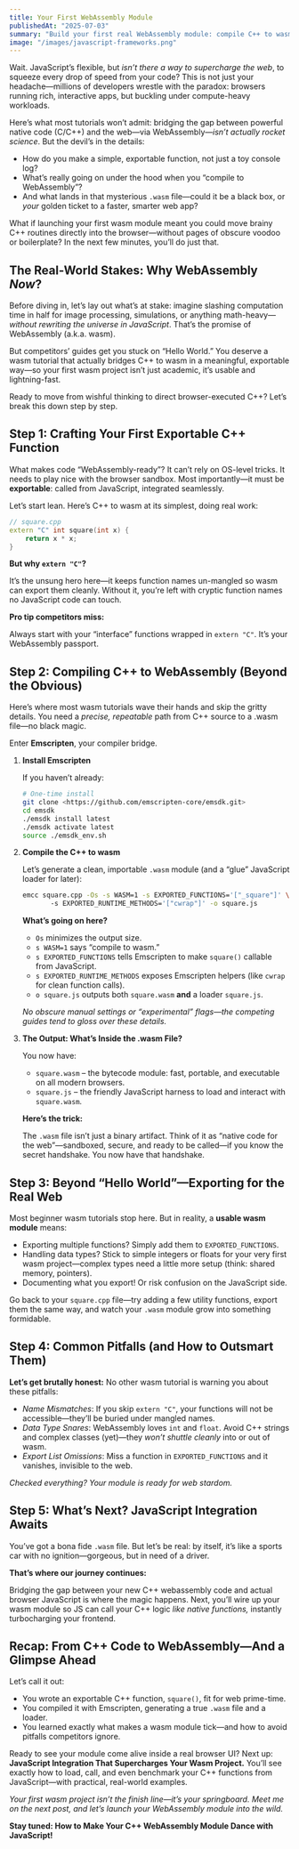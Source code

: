 ```yaml
---
title: Your First WebAssembly Module
publishedAt: "2025-07-03"
summary: "Build your first real WebAssembly module: compile C++ to wasm, avoid common pitfalls, and unlock blazing web app speed—step-by-step guide!"
image: "/images/javascript-frameworks.png"
---
```


Wait. JavaScript’s flexible, but _isn’t there a way to supercharge the web_, to squeeze every drop of speed from your code? This is not just your headache—millions of developers wrestle with the paradox: browsers running rich, interactive apps, but buckling under compute-heavy workloads.

Here’s what most tutorials won’t admit: bridging the gap between powerful native code (C/C++) and the web—via WebAssembly—_isn’t actually rocket science_. But the devil’s in the details:

- How do you make a simple, exportable function, not just a toy console log?
- What’s really going on under the hood when you “compile to WebAssembly”?
- And what lands in that mysterious `.wasm` file—could it be a black box, or _your_ golden ticket to a faster, smarter web app?

What if launching your first wasm module meant you could move brainy C++ routines directly into the browser—without pages of obscure voodoo or boilerplate? In the next few minutes, you’ll do just that.

## The Real-World Stakes: Why WebAssembly _Now_?

Before diving in, let’s lay out what’s at stake: imagine slashing computation time in half for image processing, simulations, or anything math-heavy—_without rewriting the universe in JavaScript_. That’s the promise of WebAssembly (a.k.a. wasm).

But competitors’ guides get you stuck on “Hello World.” You deserve a wasm tutorial that actually bridges C++ to wasm in a meaningful, exportable way—so your first wasm project isn’t just academic, it’s usable and lightning-fast.

Ready to move from wishful thinking to direct browser-executed C++? Let’s break this down step by step.

## Step 1: Crafting Your First Exportable C++ Function

What makes code “WebAssembly-ready”? It can’t rely on OS-level tricks. It needs to play nice with the browser sandbox. Most importantly—it must be **exportable**: called from JavaScript, integrated seamlessly.

Let’s start lean. Here’s C++ to wasm at its simplest, doing real work:

```cpp
// square.cpp
extern "C" int square(int x) {
    return x * x;
}
```

**But why `extern "C"`?**

It’s the unsung hero here—it keeps function names un-mangled so wasm can export them cleanly. Without it, you’re left with cryptic function names no JavaScript code can touch.

**Pro tip competitors miss:**

Always start with your “interface” functions wrapped in `extern "C"`. It’s your WebAssembly passport.

## Step 2: Compiling C++ to WebAssembly (Beyond the Obvious)

Here’s where most wasm tutorials wave their hands and skip the gritty details. You need a _precise, repeatable_ path from C++ source to a .wasm file—no black magic.

Enter **Emscripten**, your compiler bridge.

1. **Install Emscripten**

   If you haven’t already:

   ```bash
   # One-time install
   git clone <https://github.com/emscripten-core/emsdk.git>
   cd emsdk
   ./emsdk install latest
   ./emsdk activate latest
   source ./emsdk_env.sh
   ```

2. **Compile the C++ to wasm**

   Let’s generate a clean, importable `.wasm` module (and a “glue” JavaScript loader for later):

   ```bash
   emcc square.cpp -Os -s WASM=1 -s EXPORTED_FUNCTIONS='["_square"]' \\
          -s EXPORTED_RUNTIME_METHODS='["cwrap"]' -o square.js
   ```

   **What’s going on here?**

   - `Os` minimizes the output size.
   - `s WASM=1` says “compile to wasm.”
   - `s EXPORTED_FUNCTIONS` tells Emscripten to make `square()` callable from JavaScript.
   - `s EXPORTED_RUNTIME_METHODS` exposes Emscripten helpers (like `cwrap` for clean function calls).
   - `o square.js` outputs both `square.wasm` **and** a loader `square.js`.

   _No obscure manual settings or “experimental” flags—the competing guides tend to gloss over these details._

3. **The Output: What’s Inside the .wasm File?**

   You now have:

   - `square.wasm` – the bytecode module: fast, portable, and executable on all modern browsers.
   - `square.js` – the friendly JavaScript harness to load and interact with `square.wasm`.

   **Here’s the trick:**

   The `.wasm` file isn’t just a binary artifact. Think of it as “native code for the web”—sandboxed, secure, and ready to be called—if you know the secret handshake. You now have that handshake.

## Step 3: Beyond “Hello World”—Exporting for the Real Web

Most beginner wasm tutorials stop here. But in reality, a **usable wasm module** means:

- Exporting multiple functions? Simply add them to `EXPORTED_FUNCTIONS`.
- Handling data types? Stick to simple integers or floats for your very first wasm project—complex types need a little more setup (think: shared memory, pointers).
- Documenting what you export! Or risk confusion on the JavaScript side.

Go back to your `square.cpp` file—try adding a few utility functions, export them the same way, and watch your `.wasm` module grow into something formidable.

## Step 4: Common Pitfalls (and How to Outsmart Them)

**Let’s get brutally honest:** No other wasm tutorial is warning you about these pitfalls:

- _Name Mismatches_: If you skip `extern "C"`, your functions will not be accessible—they’ll be buried under mangled names.
- _Data Type Snares_: WebAssembly loves `int` and `float`. Avoid C++ strings and complex classes (yet)—they _won’t shuttle cleanly_ into or out of wasm.
- _Export List Omissions_: Miss a function in `EXPORTED_FUNCTIONS` and it vanishes, invisible to the web.

_Checked everything? Your module is ready for web stardom._

## Step 5: What’s Next? JavaScript Integration Awaits

You’ve got a bona fide `.wasm` file. But let’s be real: by itself, it’s like a sports car with no ignition—gorgeous, but in need of a driver.

**That’s where our journey continues:**

Bridging the gap between your new C++ webassembly code and actual browser JavaScript is where the magic happens. Next, you’ll wire up your wasm module so JS can call your C++ logic _like native functions,_ instantly turbocharging your frontend.

## Recap: From C++ Code to WebAssembly—And a Glimpse Ahead

Let’s call it out:

- You wrote an exportable C++ function, `square()`, fit for web prime-time.
- You compiled it with Emscripten, generating a true `.wasm` file and a loader.
- You learned exactly what makes a wasm module tick—and how to avoid pitfalls competitors ignore.

Ready to see your module come alive inside a real browser UI? Next up: **JavaScript Integration That Supercharges Your Wasm Project.** You’ll see exactly how to load, call, and even benchmark your C++ functions from JavaScript—with practical, real-world examples.

_Your first wasm project isn’t the finish line—it’s your springboard. Meet me on the next post, and let’s launch your WebAssembly module into the wild._

**Stay tuned: How to Make Your C++ WebAssembly Module Dance with JavaScript!**
